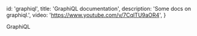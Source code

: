 
  id: 'graphiql',
  title: 'GraphiQL documentation',
  description: 'Some docs on graphiql.',
  video: 'https://www.youtube.com/v/7CqlTU9aOR4',
}

GraphiQL


